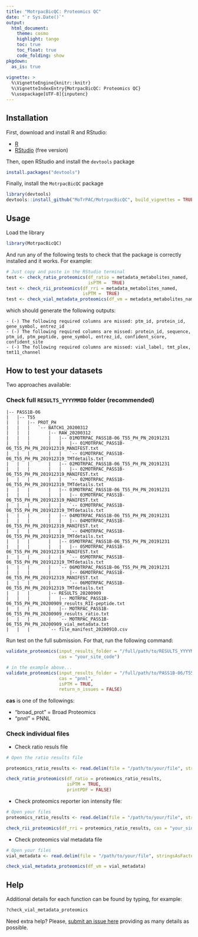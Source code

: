 ```yaml
---
title: "MotrpacBicQC: Proteomics QC"
date: "`r Sys.Date()`"
output:
  html_document:
    theme: cosmo
    highlight: tango
    toc: true
    toc_float: true
    code_folding: show
pkgdown:
  as_is: true
  
vignette: >
  %\VignetteEngine{knitr::knitr}
  %\VignetteIndexEntry{MotrpacBicQC: Proteomics QC}
  %\usepackage[UTF-8]{inputenc}
---
```



## Installation

First, download and install R and RStudio:

- [R](https://mirror.las.iastate.edu/CRAN/) 
- [RStudio](https://rstudio.com/products/rstudio/download/) (free version)

Then, open RStudio and install the `devtools` package

```r
install.packages("devtools")
```

Finally, install the `MotrpacBicQC` package

```r
library(devtools)
devtools::install_github("MoTrPAC/MotrpacBicQC", build_vignettes = TRUE)
```


## Usage

Load the library

```r
library(MotrpacBicQC)
```

And run any of the following tests to check that the package 
is correctly installed and it works. For example:

```r
# Just copy and paste in the RStudio terminal
test <- check_ratio_proteomics(df_ratio = metadata_metabolites_named, 
                               isPTM =  TRUE)
test <- check_rii_proteomics(df_rri = metadata_metabolites_named, 
                             isPTM =  TRUE)
test <- check_vial_metadata_proteomics(df_vm = metadata_metabolites_named)

```

which should generate the following outputs:

```
- (-) The following required columns are missed: ptm_id, protein_id, gene_symbol, entrez_id
- (-) The following required columns are missed: protein_id, sequence, ptm_id, ptm_peptide, gene_symbol, entrez_id, confident_score, confident_site
- (-) The following required columns are missed: vial_label, tmt_plex, tmt11_channel
```

## How to test your datasets

Two approaches available:

### Check full `RESULTS_YYYYMMDD` folder (recommended)

```
|-- PASS1B-06
|   |-- T55
|   |   |-- PROT_PH
|   |   |   `-- BATCH1_20200312
|   |   |       |-- RAW_20200312
|   |   |       |   |-- 01MOTRPAC_PASS1B-06_T55_PH_PN_20191231
|   |   |       |   |   |-- 01MOTRPAC_PASS1B-06_T55_PH_PN_201912319_MANIFEST.txt
|   |   |       |   |   `-- 01MOTRPAC_PASS1B-06_T55_PH_PN_201912319_TMTdetails.txt
|   |   |       |   |-- 02MOTRPAC_PASS1B-06_T55_PH_PN_20191231
|   |   |       |   |   |-- 02MOTRPAC_PASS1B-06_T55_PH_PN_201912319_MANIFEST.txt
|   |   |       |   |   `-- 02MOTRPAC_PASS1B-06_T55_PH_PN_201912319_TMTdetails.txt
|   |   |       |   |-- 03MOTRPAC_PASS1B-06_T55_PH_PN_20191231
|   |   |       |   |   |-- 03MOTRPAC_PASS1B-06_T55_PH_PN_201912319_MANIFEST.txt
|   |   |       |   |   `-- 03MOTRPAC_PASS1B-06_T55_PH_PN_201912319_TMTdetails.txt
|   |   |       |   |-- 04MOTRPAC_PASS1B-06_T55_PH_PN_20191231
|   |   |       |   |   |-- 04MOTRPAC_PASS1B-06_T55_PH_PN_201912319_MANIFEST.txt
|   |   |       |   |   `-- 04MOTRPAC_PASS1B-06_T55_PH_PN_201912319_TMTdetails.txt
|   |   |       |   |-- 05MOTRPAC_PASS1B-06_T55_PH_PN_20191231
|   |   |       |   |   |-- 05MOTRPAC_PASS1B-06_T55_PH_PN_201912319_MANIFEST.txt
|   |   |       |   |   `-- 05MOTRPAC_PASS1B-06_T55_PH_PN_201912319_TMTdetails.txt
|   |   |       |   `-- 06MOTRPAC_PASS1B-06_T55_PH_PN_20191231
|   |   |       |       |-- 06MOTRPAC_PASS1B-06_T55_PH_PN_201912319_MANIFEST.txt
|   |   |       |       `-- 06MOTRPAC_PASS1B-06_T55_PH_PN_201912319_TMTdetails.txt
|   |   |       |-- RESULTS_20200909
|   |   |       |   |-- MOTRPAC_PASS1B-06_T55_PH_PN_20200909_results_RII-peptide.txt
|   |   |       |   |-- MOTRPAC_PASS1B-06_T55_PH_PN_20200909_results_ratio.txt
|   |   |       |   `-- MOTRPAC_PASS1B-06_T55_PH_PN_20200909_vial_metadata.txt
|   |   |       `-- file_manifest_20200910.csv
```


Run test on the full submission. For that, run the following command:

```r
validate_proteomics(input_results_folder = "/full/path/to/RESULTS_YYYYMMDD", 
                    cas = "your_site_code")

# in the example above...
validate_proteomics(input_results_folder = "/full/path/to/PASS1B-06/T55/PROT_PH/BATCH1_20200312/RESULTS_20200909", 
                    cas = "pnnl",
                    isPTM = TRUE,
                    return_n_issues = FALSE)

```

**cas** is one of the followings:

- "broad_prot" = Broad Proteomics
- "pnnl"       = PNNL


### Check individual files

- Check ratio resuls file

```r
# Open the ratio results file

proteomics_ratio_results <- read.delim(file = "/path/to/your/file", stringsAsFactors = FALSE)

check_ratio_proteomics(df_ratio = proteomics_ratio_results, 
                       isPTM = TRUE, 
                       printPDF = FALSE)

```

- Check proteomics reporter ion intensity file:

```r
# Open your files
proteomics_ratio_results <- read.delim(file = "/path/to/your/file", stringsAsFactors = FALSE)

check_rii_proteomics(df_rri = proteomics_ratio_results, cas = "your_side_id")
```

- Check proteomics vial metadata file

```r
# Open your files
vial_metadata <- read.delim(file = "/path/to/your/file", stringsAsFactors = FALSE)

check_vial_metadata_proteomics(df_vm = vial_metadata)
```



## Help

Additional details for each function can be found by typing, for example:

```r
?check_vial_metadata_proteomics
```

Need extra help? Please, [submit an issue here](https://github.com/MoTrPAC/MotrpacBicQC/issues) 
providing as many details as possible.

